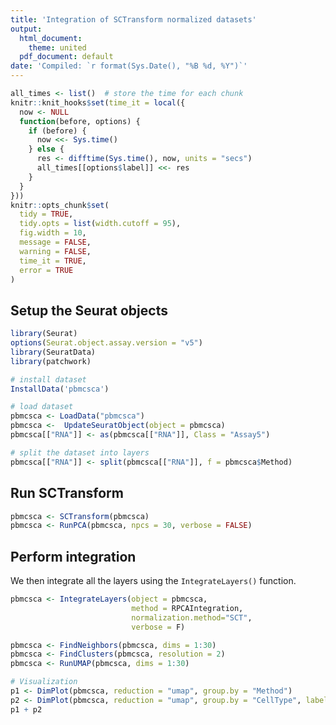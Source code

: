 ```yaml
---
title: 'Integration of SCTransform normalized datasets'
output:
  html_document:
    theme: united
  pdf_document: default
date: 'Compiled: `r format(Sys.Date(), "%B %d, %Y")`'
---
```


```r
all_times <- list()  # store the time for each chunk
knitr::knit_hooks$set(time_it = local({
  now <- NULL
  function(before, options) {
    if (before) {
      now <<- Sys.time()
    } else {
      res <- difftime(Sys.time(), now, units = "secs")
      all_times[[options$label]] <<- res
    }
  }
}))
knitr::opts_chunk$set(
  tidy = TRUE,
  tidy.opts = list(width.cutoff = 95),
  fig.width = 10,
  message = FALSE,
  warning = FALSE,
  time_it = TRUE,
  error = TRUE
)
```
## Setup the Seurat objects



```r
library(Seurat)
options(Seurat.object.assay.version = "v5")
library(SeuratData)
library(patchwork)
```


```r
# install dataset
InstallData('pbmcsca')
```

```r
# load dataset
pbmcsca <- LoadData("pbmcsca")
pbmcsca <-  UpdateSeuratObject(object = pbmcsca)
pbmcsca[["RNA"]] <- as(pbmcsca[["RNA"]], Class = "Assay5")

# split the dataset into layers 
pbmcsca[["RNA"]] <- split(pbmcsca[["RNA"]], f = pbmcsca$Method)
```

## Run SCTransform

```r
pbmcsca <- SCTransform(pbmcsca)
pbmcsca <- RunPCA(pbmcsca, npcs = 30, verbose = FALSE)
```

## Perform integration

We then integrate all the layers using the `IntegrateLayers()` function.

```r
pbmcsca <- IntegrateLayers(object = pbmcsca, 
                           method = RPCAIntegration,
                           normalization.method="SCT",
                           verbose = F)
```


```r
pbmcsca <- FindNeighbors(pbmcsca, dims = 1:30)
pbmcsca <- FindClusters(pbmcsca, resolution = 2)
pbmcsca <- RunUMAP(pbmcsca, dims = 1:30)
```

```r
# Visualization
p1 <- DimPlot(pbmcsca, reduction = "umap", group.by = "Method")
p2 <- DimPlot(pbmcsca, reduction = "umap", group.by = "CellType", label = TRUE, repel = TRUE)
p1 + p2
```
